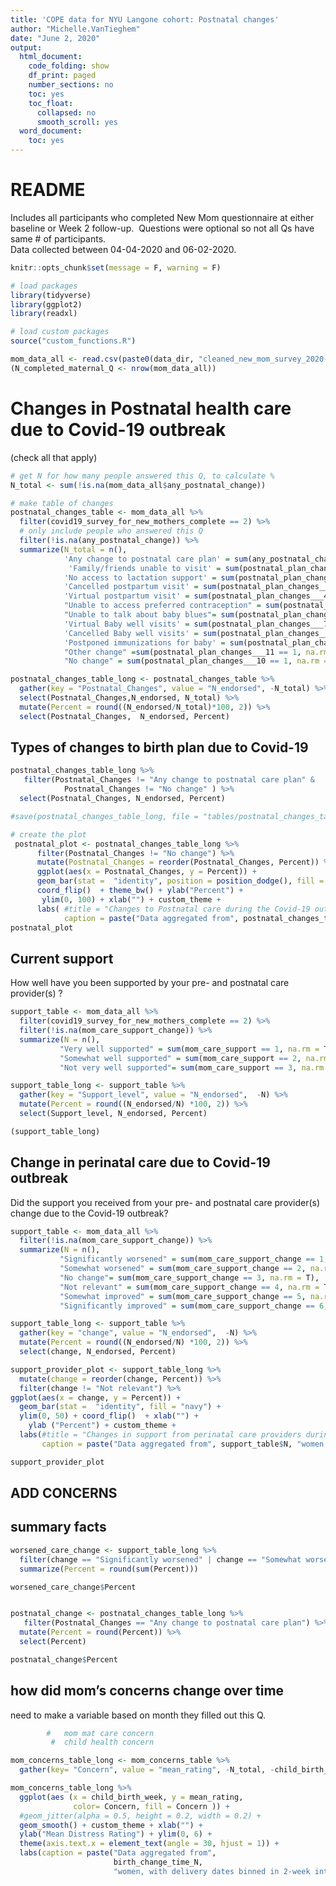 ```yaml
---
title: 'COPE data for NYU Langone cohort: Postnatal changes'
author: "Michelle.VanTieghem"
date: "June 2, 2020"
output:
  html_document:
    code_folding: show
    df_print: paged
    number_sections: no
    toc: yes
    toc_float:
      collapsed: no
      smooth_scroll: yes
  word_document:
    toc: yes
---
```



# README 
Includes all participants who completed New Mom questionnaire at either baseline or Week 2 follow-up. \ Questions were optional so not all Qs have same  # of participants. \
Data collected between 04-04-2020 and 06-02-2020. \

```r
knitr::opts_chunk$set(message = F, warning = F)

# load packages
library(tidyverse)
library(ggplot2)
library(readxl)

# load custom packages
source("custom_functions.R")

mom_data_all <- read.csv(paste0(data_dir, "cleaned_new_mom_survey_2020-07-14.csv"))
(N_completed_maternal_Q <- nrow(mom_data_all))

```


  
# Changes in Postnatal health care due to Covid-19 outbreak
(check all that apply)
```r
# get N for how many people answered this Q, to calculate %
N_total <- sum(!is.na(mom_data_all$any_postnatal_change))

# make table of changes
postnatal_changes_table <- mom_data_all %>%
  filter(covid19_survey_for_new_mothers_complete == 2) %>%
  # only include people who answered this Q
  filter(!is.na(any_postnatal_change)) %>%
  summarize(N_total = n(), 
            'Any change to postnatal care plan' = sum(any_postnatal_change, na.rm = T),
             'Family/friends unable to visit' = sum(postnatal_plan_changes___1 == 1, na.rm = T),
            'No access to lactation support' = sum(postnatal_plan_changes___2 == 1, na.rm = T),
            'Cancelled postpartum visit' = sum(postnatal_plan_changes___3 == 1, na.rm = T),
            'Virtual postpartum visit' = sum(postnatal_plan_changes___4 == 1, na.rm = T),
            "Unable to access preferred contraception" = sum(postnatal_plan_changes___5 == 1, na.rm = T),
            "Unable to talk about baby blues"= sum(postnatal_plan_changes___6 == 1, na.rm = T),
            'Virtual Baby well visits' = sum(postnatal_plan_changes___7 == 1, na.rm = T),
            'Cancelled Baby well visits' = sum(postnatal_plan_changes___8 == 1, na.rm = T),
            'Postponed immunizations for baby' = sum(postnatal_plan_changes___9 == 1, na.rm = T), 
            "Other change" =sum(postnatal_plan_changes___11 == 1, na.rm = T),
            "No change" = sum(postnatal_plan_changes___10 == 1, na.rm = T))

postnatal_changes_table_long <- postnatal_changes_table %>%
  gather(key = "Postnatal_Changes", value = "N_endorsed", -N_total) %>%
  select(Postnatal_Changes,N_endorsed, N_total) %>%
  mutate(Percent = round((N_endorsed/N_total)*100, 2)) %>%
  select(Postnatal_Changes,  N_endorsed, Percent)
```



## Types of changes to birth plan due to Covid-19
```r
postnatal_changes_table_long %>%
   filter(Postnatal_Changes != "Any change to postnatal care plan" &
            Postnatal_Changes != "No change" ) %>%
  select(Postnatal_Changes, N_endorsed, Percent)

#save(postnatal_changes_table_long, file = "tables/postnatal_changes_table_long.Rdata")
```

```r
# create the plot
 postnatal_plot <- postnatal_changes_table_long %>%
      filter(Postnatal_Changes != "No change") %>%
      mutate(Postnatal_Changes = reorder(Postnatal_Changes, Percent)) %>%
      ggplot(aes(x = Postnatal_Changes, y = Percent)) +
      geom_bar(stat =  "identity", position = position_dodge(), fill = "navy") + 
      coord_flip()  + theme_bw() + ylab("Percent") + 
       ylim(0, 100) + xlab("") + custom_theme +
      labs( #title = "Changes to Postnatal care during the Covid-19 outbreak", 
            caption = paste("Data aggregated from", postnatal_changes_table$N_total, "women with infants under 6 months of age"))
postnatal_plot
```


## Current support 
How well have you been supported by your pre- and postnatal care provider(s) ?
```r
support_table <- mom_data_all %>%
  filter(covid19_survey_for_new_mothers_complete == 2) %>%
  filter(!is.na(mom_care_support_change)) %>%
  summarize(N = n(), 
           "Very well supported" = sum(mom_care_support == 1, na.rm = T),
           "Somewhat well supported" = sum(mom_care_support == 2, na.rm = T), 
           "Not very well supported"= sum(mom_care_support == 3, na.rm = T))

support_table_long <- support_table %>%
  gather(key = "Support_level", value = "N_endorsed",  -N) %>%
  mutate(Percent = round((N_endorsed/N) *100, 2)) %>%
  select(Support_level, N_endorsed, Percent)
```

```r
(support_table_long)

```


## Change in perinatal care due to Covid-19 outbreak
Did the support you received from your pre- and postnatal care provider(s) change due to the Covid-19 outbreak?
```r

support_table <- mom_data_all %>%
  filter(!is.na(mom_care_support_change)) %>%
  summarize(N = n(), 
           "Significantly worsened" = sum(mom_care_support_change == 1, na.rm = T),
           "Somewhat worsened" = sum(mom_care_support_change == 2, na.rm = T), 
           "No change"= sum(mom_care_support_change == 3, na.rm = T), 
           "Not relevant" = sum(mom_care_support_change == 4, na.rm = T), 
           "Somewhat improved" = sum(mom_care_support_change == 5, na.rm = T), 
           "Significantly improved" = sum(mom_care_support_change == 6, na.rm = T))

support_table_long <- support_table %>%
  gather(key = "change", value = "N_endorsed",  -N) %>%
  mutate(Percent = round((N_endorsed/N) *100, 2)) %>%
  select(change, N_endorsed, Percent)
```



```r

support_provider_plot <- support_table_long %>%
  mutate(change = reorder(change, Percent)) %>%
  filter(change != "Not relevant") %>%
ggplot(aes(x = change, y = Percent)) + 
  geom_bar(stat =  "identity", fill = "navy") + 
  ylim(0, 50) + coord_flip()  + xlab("") +
    ylab ("Percent") + custom_theme +
  labs(#title = "Changes in support from perinatal care providers during the Covid-19 outbreak",
       caption = paste("Data aggregated from", support_table$N, "women with infants under 6 months of age"))

support_provider_plot
```

## ADD CONCERNS

## summary facts 
```r
worsened_care_change <- support_table_long %>%
  filter(change == "Significantly worsened" | change == "Somewhat worsened") %>%
  summarize(Percent = round(sum(Percent)))

worsened_care_change$Percent


postnatal_change <- postnatal_changes_table_long %>%
   filter(Postnatal_Changes == "Any change to postnatal care plan") %>%
  mutate(Percent = round(Percent)) %>%
  select(Percent)

postnatal_change$Percent
```


## how did mom's concerns change over time
need to make a variable based on month they filled out this Q.
```r

        #   mom mat care concern
         #  child health concern

mom_concerns_table_long <- mom_concerns_table %>%
  gather(key= "Concern", value = "mean_rating", -N_total, -child_birth_week)

mom_concerns_table_long %>%
  ggplot(aes (x = child_birth_week, y = mean_rating, 
              color= Concern, fill = Concern )) + 
  #geom_jitter(alpha = 0.5, height = 0.2, width = 0.2) +
  geom_smooth() + custom_theme + xlab("") +
  ylab("Mean Distress Rating") + ylim(0, 6) +
  theme(axis.text.x = element_text(angle = 30, hjust = 1)) +
  labs(caption = paste("Data aggregated from", 
                       birth_change_time_N, 
                       "women, with delivery dates binned in 2-week intevals."))

```